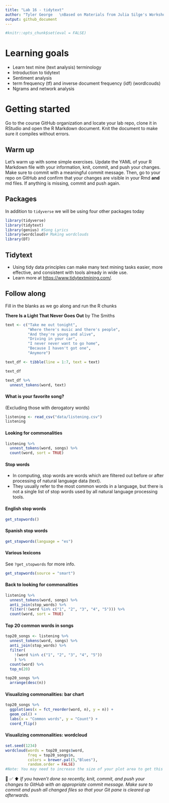 ```yaml
---
title: "Lab 16 - tidytext"
author: "Tyler George   \nBased on Materials from Julia Silge's Workshop [Here](https://github.com/juliasilge/tidytext-tutorial)    \nLab Outline by Mine Çetinkaya-Rundel"
output: github_document
---
```


```r
#knitr::opts_chunk$set(eval = FALSE)
```
# Learning goals

-   Learn text mine (text analysis) terminology
-   Introduction to tidytext
-   Sentiment analysis
-   term frequency (tf) and inverse document frequency (idf) (wordlcouds)
-   Ngrams and network analysis

# Getting started

Go to the course GitHub organization and locate your lab repo, clone it in RStudio and open the R Markdown document.
Knit the document to make sure it compiles without errors.

## Warm up

Let's warm up with some simple exercises.
Update the YAML of your R Markdown file with your information, knit, commit, and push your changes.
Make sure to commit with a meaningful commit message.
Then, go to your repo on GitHub and confirm that your changes are visible in your Rmd **and** md files.
If anything is missing, commit and push again.

## Packages
In addition to `tidyverse` we will be using four other packages today

```r
library(tidyverse)
library(tidytext)
library(genius) #Song Lyrics
library(wordcloud)# Making wordclouds
library(DT) 
```

## Tidytext

- Using tidy data principles can make many text mining tasks easier, more effective, and consistent with tools already in wide use.
- Learn more at <https://www.tidytextmining.com/>.

## Follow along
Fill in the blanks as we go along and run the R chunks

**There Is a Light That Never Goes Out** by The Smiths 
```r
text <- c("Take me out tonight",
          "Where there's music and there's people",
          "And they're young and alive",
          "Driving in your car",
          "I never never want to go home",
          "Because I haven't got one",
          "Anymore")

```

```r
text_df <- tibble(line = 1:7, text = text)

text_df
```

```r
text_df %>%
  unnest_tokens(word, text)
```

#### What is your favorite song?
(Excluding those with derogatory words)

```r
listening <- read_csv("data/listening.csv")
listening
```

#### Looking for commonalities

```r
listening %>%
  unnest_tokens(word, songs) %>%
  count(word, sort = TRUE)
```

#### Stop words

- In computing, stop words are words which are filtered out before or after processing of natural language data (text).
- They usually refer to the most common words in a language, but there is not a single list of stop words used by all natural language processing tools.


#### English stop words

```r
get_stopwords()
```


#### Spanish stop words

```r
get_stopwords(language = "es")
```

#### Various lexicons

See `?get_stopwords` for more info.

```r
get_stopwords(source = "smart")
```

#### Back to looking for commonalities

```r
listening %>%
  unnest_tokens(word, songs) %>%
  anti_join(stop_words) %>%                           
  filter(!(word %in% c("1", "2", "3", "4", "5"))) %>% 
  count(word, sort = TRUE)
```

#### Top 20 common words in songs
```r
top20_songs <- listening %>%
  unnest_tokens(word, songs) %>%
  anti_join(stop_words) %>%
  filter(
    !(word %in% c("1", "2", "3", "4", "5"))
    ) %>%
  count(word) %>%
  top_n(20)

top20_songs %>%
  arrange(desc(n))
```

#### Visualizing commonalities: bar chart
```r
top20_songs %>%
  ggplot(aes(x = fct_reorder(word, n), y = n)) +
  geom_col() +
  labs(x = "Common words", y = "Count") +
  coord_flip()
```

#### Visualizing commonalities: wordcloud

```r
set.seed(1234)
wordcloud(words = top20_songs$word, 
          freq = top20_songs$n, 
          colors = brewer.pal(5,"Blues"),
          random.order = FALSE)
#Note: You may need to increase the size of your plot area to get this to display properly
```

🧶 ✅ ⬆️ *If you haven't done so recently, knit, commit, and push your changes to GitHub with an appropriate commit message. Make sure to commit and push all changed files so that your Git pane is cleared up afterwards.*










